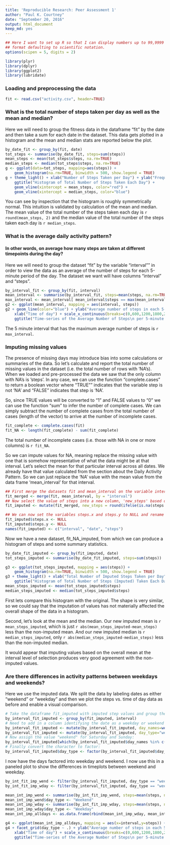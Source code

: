 ```yaml
---
title: 'Reproducible Research: Peer Assessment 1'
author: "Paul K. Courtney"
date: "September 20, 2016"
output: html_document
keep_md: yes
---
```


```r
## Here I want to set up R so that I can display numbers up to 99,9999 without the
## format defaulting to scientific notation.
options(scipen = 5, digits = 2)
```

```r
library(plyr)
library(dplyr)
library(ggplot2)
library(lubridate)
```
### Loading and preprocessing the data


```r
fit <- read.csv("activity.csv", header=TRUE)
```

### What is the total number of steps taken per day as well as the mean and median?

Here we will need to group the fitness data in the dataframe "fit" by the date and then take a sum for each date in the dataset. This data gets plotted in a histogram and the mean and median stats are reported below the plot.
```r
by_date_fit <- group_by(fit, date)
tot_steps <- summarise(by_date_fit, steps=sum(steps))
mean_steps <- mean(tot_steps$steps, na.rm=TRUE)
median_steps <- median(tot_steps$steps, na.rm=TRUE)
g <- ggplot(data=tot_steps, mapping=aes(steps)) + 
    geom_histogram(na.rm=TRUE, binwidth = 500, show.legend = TRUE)
g + theme_light() + xlab("Number of Steps Taken per Day") + ylab("Frequency") + 
    ggtitle("Histogram of Total Number of Steps Taken Each Day") + 
    geom_vline(xintercept = mean_steps, color="red") +
    geom_vline(xintercept = median_steps, color="blue")
```

You can see by inspection that the histogram is roughly symmetrically normal. This intuition is validated by calculation of the mean and median. The mean value of the total number of the steps taken each day is `r round(mean_steps, 2)` and the median value of the total number of the steps taken each day is `r median_steps`.  

### What is the average daily activity pattern?
#### In other words, on average how many steps are taken at different timepoints during the day?

Here we will need to group the dataset "fit" by the variable "interval"" in order to view the data as an average of the number of steps for each 5-minute period of the day. The dataset we want will have columns "interval" and "steps".

```r
by_interval_fit <- group_by(fit, interval)
mean_interval <- summarise(by_interval_fit, steps=mean(steps, na.rm=TRUE))
max_interval <- mean_interval[ mean_interval$steps == max(mean_interval$steps, na.rm=TRUE), ]$interval
g2 <- ggplot(mean_interval, mapping = aes(interval, steps))
g2 + geom_line(color="blue") + ylab("Average number of steps in each 5-minute interval") +
    xlab("Time of day") + scale_x_continuous(breaks=c(0,600,1200,1800,2400), labels=c("12:00am","6:00am","12:00pm","6:00pm","12:00am")) + 
    ggtitle("Time-series of the Average Number of Steps\n per 5-minute Interval During the Day")
```

The 5 minute interval that has the maximum average number of steps is `r max_interval`.

### Imputing missing values

The presence of missing days may introduce bias into some calculations or summaries of the data. So let's calculate and report the total number of missing values in the dataset (i.e. the total number of rows with 'NA's). When we loaded and pre-processed the data we saw that the only column with NA's is 'steps'. In any case, we can use the function "complete.cases" to return a boolean vector where "TRUE"" indicates that the variable step is not 'NA' and "FALSE" indicates that step is 'NA'.

So, since TRUE values will be converted to "1" and FALSE values to "0" we can use the function "sum" to infer the number of complete cases. We can simply subtract the number of complete cases from the total number of cases (length of the vector) to arrive at the number of incomplete cases.

```r
fit_complete <- complete.cases(fit)
fit_NA <- length(fit_complete) - sum(fit_complete)
```

The total number of incomplete cases (i.e. those with NA in one or more columns) is `r fit_NA`.

So we can impute values for NA, meaning replace the missing value with one that is somehow representative of what the data might be at that interval. Let's select the mean for that particular interval across all dates. We already have that value calculated from the section about the Daily Activity Pattern. So we can just replace the 'NA' value with the mean value from the data frame 'mean_interval' for that interval.

```r
## First merge the datasets fit and mean_interval on the variable interval
fit_merged <- merge(fit, mean_interval, by = "interval")
## Now select the value of steps into a new column, 'new_steps' based on whether steps.x is 'NA' or not
fit_imputed <- mutate(fit_merged, new_steps = round(ifelse(is.na(steps.x),steps.y,steps.x)))

## We can now set the variables steps.x and steps.y to NULL and rename "new_steps" to just "steps"
fit_imputed$steps.x <- NULL
fit_imputed$steps.y <- NULL
names(fit_imputed) <- c("interval", "date", "steps")
```

Now we have a new dataset, fit_NA_imputed, from which we can produce a histogram of steps and some summary statistics.

```r
by_date_fit_imputed <- group_by(fit_imputed, date)
tot_steps_imputed <- summarise(by_date_fit_imputed, steps=sum(steps))

g3 <- ggplot(tot_steps_imputed, mapping = aes(steps)) +
    geom_histogram(na.rm=TRUE, binwidth = 500, show.legend = TRUE)
g3 + theme_light() + xlab("Total Number of Imputed Steps Taken per Day") + ylab("Frequency") + 
    ggtitle("Histogram of Total Number of Steps (Imputed) Taken Each Day")
mean_steps_imputed <- mean(tot_steps_imputed$steps)
median_steps_imputed <- median(tot_steps_imputed$steps)
```

First lets compare this histogram with the original. The shape is very similar, so we could say that the imputation of values has not materially affected the overall shape of the data in a histogram.

Second, let's look at the mean and the median. Our new imputed mean is `r mean_steps_imputed`, which is just `r abs(mean_steps_imputed-mean_steps)` less than the non-imputed mean. And our new imputed median is `r median_steps_imputed`, only `r abs(median_steps_imputed-median_steps)` less than the non-imputed median.

It would appear that imputing values based on the overall mean at the interval level of selection produces very good agreement with the non-imputed values.

### Are there differences in activity patterns between weekdays and weekends?

Here we use the imputed data. We split the data by labeling dates as either "weekend" or "weekday" and then we plot the steps vs. time of day data as before and enable a visual comparison.

```r
# Take the dataframe fit_imputed with imputed step values and group the data by interval
by_interval_fit_imputed <- group_by(fit_imputed, interval)
# Need to add in a column identifying the date as a weekday or weekend using the function weekdays(). First set all to "weekday":
by_interval_fit_imputed <- mutate(by_interval_fit_imputed, day_names=weekdays(as_date(as.character(date))))
by_interval_fit_imputed <- mutate(by_interval_fit_imputed, day_type="weekday") # Initial assignment
# Now assign the value "weekend" for Saturday and Sunday:
by_interval_fit_imputed[which(by_interval_fit_imputed$day_names %in% c("Saturday","Sunday")), ]$day_type <- "weekend"
# Finally convert the character to factor:
by_interval_fit_imputed$day_type <- factor(by_interval_fit_imputed$day_type) # Convert character to factor
```
I now have the days factored into weekday and weekend. I now use this in a paneled plot to show the differences in timeplots between weekend and weekday.

```r
by_int_fit_imp_wend <- filter(by_interval_fit_imputed, day_type == "weekend")
by_int_fit_imp_wday <- filter(by_interval_fit_imputed, day_type == "weekday")

mean_int_imp_wend <- summarise(by_int_fit_imp_wend, steps=mean(steps, na.rm=TRUE)) # Average number of steps taken at a particular timepoint
mean_int_imp_wend$day_type <- "Weekend"
mean_int_imp_wday <- summarise(by_int_fit_imp_wday, steps=mean(steps, na.rm=TRUE)) # Average number of steps taken at a particular timepoint
mean_int_imp_wday$day_type <- "Weekday"
mean_int_imp_alldays <- as.data.frame(rbind(mean_int_imp_wday, mean_int_imp_wend))

g4 <- ggplot(mean_int_imp_alldays, mapping = aes(x=interval,y=steps)) + geom_line(color="blue")
g4 + facet_grid(day_type ~ .) + ylab("Average number of steps in each 5-minute interval") +
    xlab("Time of day") + scale_x_continuous(breaks=c(0,600,1200,1800,2400), labels=c("12:00am","6:00am","12:00pm","6:00pm","12:00am")) + 
    ggtitle("Time-series of the Average Number of Steps\n per 5-minute Interval During the Day")

```